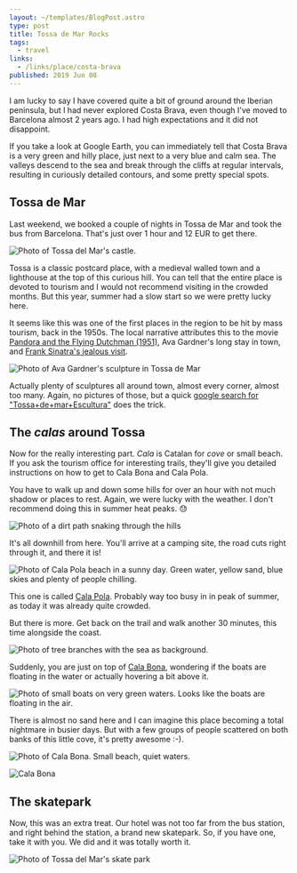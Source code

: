 ```yaml
---
layout: ~/templates/BlogPost.astro
type: post
title: Tossa de Mar Rocks
tags:
  - travel
links:
  - /links/place/costa-brava
published: 2019 Jun 08
---
```


<Abstract>

I am lucky to say I have covered quite a bit of ground around the Iberian peninsula, but I had never explored Costa Brava, even though I've moved to Barcelona almost 2 years ago. I had high expectations and it did not disappoint.

</Abstract>

If you take a look at Google Earth, you can immediately tell that Costa Brava is a very green and hilly place, just next to a very blue and calm sea. The valleys descend to the sea and break through the cliffs at regular intervals, resulting in curiously detailed contours, and some pretty special spots.

## Tossa de Mar

Last weekend, we booked a couple of nights in Tossa de Mar and took the bus from Barcelona. That's just over 1 hour and 12 EUR to get there.

![Photo of Tossa del Mar's castle.](./_media/tossa-is-a-post-card.jpg 'Classic postcard stuff')

Tossa is a classic postcard place, with a medieval walled town and a lighthouse at the top of this curious hill. You can tell that the entire place is devoted to tourism and I would not recommend visiting in the crowded months. But this year, summer had a slow start so we were pretty lucky here.

It seems like this was one of the first places in the region to be hit by mass tourism, back in the 1950s. The local narrative attributes this to the movie [Pandora and the Flying Dutchman (1951)](https://www.imdb.com/title/tt0043899/), Ava Gardner's long stay in town, and [Frank Sinatra's jealous visit](https://elpais.com/elpais/2015/06/25/inenglish/1435226239_810968.html).

![Photo of Ava Gardner's sculpture in Tossa de Mar](https://upload.wikimedia.org/wikipedia/commons/thumb/5/52/Escultura_de_Ava_Gardner-Tossa_de_Mar.JPG/512px-Escultura_de_Ava_Gardner-Tossa_de_Mar.JPG '// Photo by Alberto-g-Rovi https://commons.wikimedia.org/wiki/File:Escultura_de_Ava_Gardner-Tossa_de_Mar.JPG // 512x344')

Actually plenty of sculptures all around town, almost every corner, almost too many. Again, no pictures of those, but a quick [google search for "Tossa+de+mar+Escultura"](https://www.google.com/search?q=tossa+de+mar+escultura&tbm=isch) does the trick.

## The _calas_ around Tossa

Now for the really interesting part. _Cala_ is Catalan for _cove_ or small beach. If you ask the tourism office for interesting trails, they'll give you detailed instructions on how to get to Cala Bona and Cala Pola.

You have to walk up and down some hills for over an hour with not much shadow or places to rest. Again, we were lucky with the weather. I don't recommend doing this in summer heat peaks. :sweat:

![Photo of a dirt path snaking through the hills](./_media/there-is-a-beach-down-there.jpg 'There is a beach down there, somewhere')

It's all downhill from here. You'll arrive at a camping site, the road cuts right through it, and there it is!

![Photo of Cala Pola beach in a sunny day. Green water, yellow sand, blue skies and plenty of people chilling.](./_media/cala-pola.jpg)

This one is called [Cala Pola](https://www.google.com/maps/@41.7330724,2.9510359,310m/data=!3m1!1e3). Probably way too busy in in peak of summer, as today it was already quite crowded.

But there is more. Get back on the trail and walk another 30 minutes, this time alongside the coast.

![Photo of tree branches with the sea as background.](./_media/costa-brava.jpg)

Suddenly, you are just on top of [Cala Bona](https://www.google.com/maps/place/Cala+Bona/@41.7298366,2.9431278,434a,35y,90h,40.09t/data=!3m1!1e3!4m5!3m4!1s0x12bb05508bc12ceb:0xf38dff3c7195eb11!8m2!3d41.73024!4d2.9465622), wondering if the boats are floating in the water or actually hovering a bit above it.

![Photo of small boats on very green waters. Looks like the boats are floating in the air.](./_media/is-it-floating.jpg)

There is almost no sand here and I can imagine this place becoming a total nightmare in busier days. But with a few groups of people scattered on both banks of this little cove, it's pretty awesome :-).

![Photo of Cala Bona. Small beach, quiet waters.](./_media/cala-bona-quiet-waters.jpg)

![Cala Bona](./_media/cala-bona.jpg)

## The skatepark

Now, this was an extra treat. Our hotel was not too far from the bus station, and right behind the station, a brand new skatepark. So, if you have one, take it with you. We did and it was totally worth it.

![Photo of Tossa del Mar's skate park](./_media/skatepark.jpg "Brand new, let's roll!")
